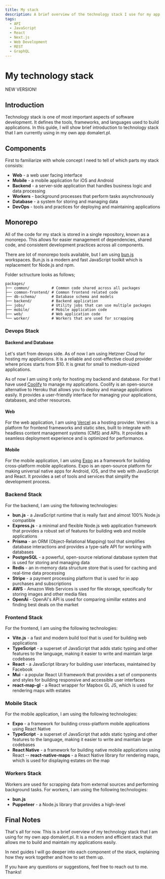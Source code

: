 ```yaml
---
title: My stack
description: A brief overview of the technology stack I use for my app domalert.pl, including web, mobile, backend, and devops components.
tags:
  - API
  - JavaScript
  - React
  - Next.js
  - Web Development
  - REST
  - GraphQL
---
```


# My technology stack

NEW VERSION!

## Introduction

Technology stack is one of most important aspects of software development. It defines the tools, frameworks, and languages used to build applications. In this guide, I will show brief introduction to technology stack that I am currently using in my own app domalert.pl.

## Components

First to familiarize with whole concept I need to tell of which parts my stack consists:

- **Web** - a web user facing interface
- **Mobile** - a mobile application for iOS and Android
- **Backend** - a server-side application that handles business logic and data processing
- **Workers** - background processes that perform tasks asynchronously
- **Database** - a system for storing and managing data
- **DevOps** - tools and practices for deploying and maintaining applications

## Monorepo

All of the code for my stack is stored in a single repository, known as a monorepo. This allows for easier management of dependencies, shared code, and consistent development practices across all components. 

There are lot of monorepo tools available, but I am using [bun.js](https://bun.com/) workspaces. Bun.js is a modern and fast JavaScript toolkit which is replacement for Node.js and npm.

Folder sctructure looks as follows;

```
packages/
├── common/          # Common code shared across all packages
├── common-frontend/ # Common frontend related code
├── db-schema/       # Database schema and models
├── backend/         # Backend application
├── jobs/            # Utility jobs that can use multiple packages
├── mobile/          # Mobile application code
├── web/             # Web application code
└── worker/          # Workers that are used for scrapping
```

### Devops Stack

#### Backend and Database

Let's start from devops side. As of now I am using Hetzner Cloud for hosting my applications. It is a reliable and cost-effective cloud provider where prices starts from $10. It is great for small to medium-sized applications.

As of now I am using it only for hosting my backend and database. For that I have used [Coolify](https://coolify.io/) to manage my applications. Coolify is an open-source alternative to Heroku that allows you to deploy and manage applications easily. It provides a user-friendly interface for managing your applications, databases, and other resources.

#### Web

For the web application, I am using [Vercel](https://vercel.com/) as a hosting provider. Vercel is a platform for frontend frameworks and static sites, built to integrate with headless content management systems (CMS) and APIs. It provides a seamless deployment experience and is optimized for performance.

#### Mobile

For the mobile application, I am using [Expo](https://expo.dev/) as a framework for building cross-platform mobile applications. Expo is an open-source platform for making universal native apps for Android, iOS, and the web with JavaScript and React. It provides a set of tools and services that simplify the development process.

### Backend Stack

For the backend, I am using the following technologies:
- **bun.js** - a JavaScript runtime that is really fast and almost 100% Node.js compatible
- **Express.js** - a minimal and flexible Node.js web application framework that provides a robust set of features for building web and mobile applications
- **Prisma** - an ORM (Object-Relational Mapping) tool that simplifies database interactions and provides a type-safe API for working with databases
- **PostgreSQL** - a powerful, open-source relational database system that is used for storing and managing data
- **Redis** - an in-memory data structure store that is used for caching and real-time data processing
- **Stripe** - a payment processing platform that is used for in app purchases and subscriptions
- **AWS** - Amazon Web Services is used for file storage, specifically for storing images and other media files
- **OpenAi** - OpenAI's API is used for comparing simillar estates and finding best deals on the market

### Frontend Stack

For the frontend, I am using the following technologies:
- **Vite.js** - a fast and modern build tool that is used for building web applications
- **TypeScript** - a superset of JavaScript that adds static typing and other features to the language, making it easier to write and maintain large codebases
- **React** - a JavaScript library for building user interfaces, maintained by Facebook
- **Mui** - a popular React UI framework that provides a set of components and styles for building responsive and accessible user interfaces
- **react-map-gl** - a React wrapper for Mapbox GL JS, which is used for rendering maps with estates

### Mobile Stack

For the mobile application, I am using the following technologies:
- **Expo** - a framework for building cross-platform mobile applications using React Native
- **TypeScript** - a superset of JavaScript that adds static typing and other features to the language, making it easier to write and maintain large codebases
- **React Native** - a framework for building native mobile applications using React
-- **react-native-maps** - a React Native library for rendering maps, which is used for displaying estates on the map

### Workers Stack

Workers are used for scrapping data from external sources and performing background tasks. For workers, I am using the following technologies:
- **bun.js**
- **Puppeteer** - a Node.js library that provides a high-level

## Final Notes

That's all for now. This is a brief overview of my technology stack that I am using for my own app domalert.pl. It is a modern and efficient stack that allows me to build and maintain my applications easily. 

In next guides I will go deeper into each component of the stack, explaining how they work together and how to set them up.

If you have any questions or suggestions, feel free to reach out to me. Thanks!
